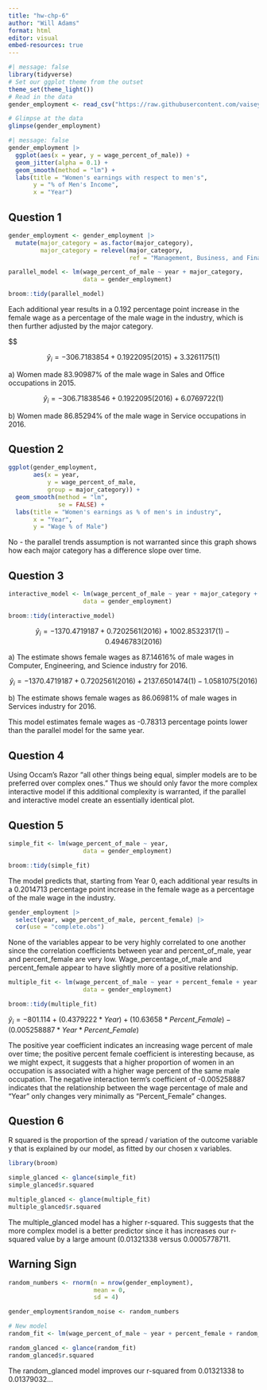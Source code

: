 ```yaml
---
title: "hw-chp-6"
author: "Will Adams"
format: html
editor: visual
embed-resources: true
---
```


```r
#| message: false
library(tidyverse)
# Set our ggplot theme from the outset
theme_set(theme_light())
# Read in the data 
gender_employment <- read_csv("https://raw.githubusercontent.com/vaiseys/dav-course/main/Data/gender_employment.csv")

# Glimpse at the data 
glimpse(gender_employment)
```

```r
#| message: false
gender_employment |>
  ggplot(aes(x = year, y = wage_percent_of_male)) +
  geom_jitter(alpha = 0.1) + 
  geom_smooth(method = "lm") + 
  labs(title = "Women's earnings with respect to men's", 
       y = "% of Men's Income", 
       x = "Year")
```

## Question 1

```r
gender_employment <- gender_employment |> 
  mutate(major_category = as.factor(major_category), 
         major_category = relevel(major_category, 
                                  ref = "Management, Business, and Financial"))
```

```r
parallel_model <- lm(wage_percent_of_male ~ year + major_category,
                     data = gender_employment)

broom::tidy(parallel_model)
```

Each additional year results in a 0.192 percentage point increase in the female wage as a percentage of the male wage in the industry, which is then further adjusted by the major category.

\$\$

$$ \widehat{y}_i = -306.7183854 + 0.1922095(2015) + 3.3261175(1) $$

a\) Women made 83.90987% of the male wage in Sales and Office occupations in 2015.

$$\widehat{y}_i = -306.71838546 + 0.1922095(2016) + 6.0769722(1) $$

b\) Women made 86.85294% of the male wage in Service occupations in 2016.

## Question 2

```r
ggplot(gender_employment,
       aes(x = year,
           y = wage_percent_of_male,
           group = major_category)) +
  geom_smooth(method = "lm", 
              se = FALSE) +
  labs(title = "Women's earnings as % of men's in industry",
       x = "Year",
       y = "Wage % of Male")
```

No - the parallel trends assumption is not warranted since this graph shows how each major category has a difference slope over time.

## Question 3

```r
interactive_model <- lm(wage_percent_of_male ~ year + major_category + year:major_category,
                     data = gender_employment)

broom::tidy(interactive_model)
```

$$ \widehat{y}_i = -1370.4719187 + 0.7202561(2016) + 1002.8532317(1) - 0.4946783(2016) $$

a\) The estimate shows female wages as 87.14616% of male wages in Computer, Engineering, and Science industry for 2016.

$$ \widehat{y}_i = -1370.4719187 + 0.7202561(2016) + 2137.6501474(1) - 1.0581075(2016) $$

b\) The estimate shows female wages as 86.06981% of male wages in Services industry for 2016.

This model estimates female wages as -0.78313 percentage points lower than the parallel model for the same year.

## Question 4

Using Occam's Razor "all other things being equal, simpler models are to be preferred over complex ones." Thus we should only favor the more complex interactive model if this additional complexity is warranted, if the parallel and interactive model create an essentially identical plot.

## Question 5

```r
simple_fit <- lm(wage_percent_of_male ~ year,
                     data = gender_employment)

broom::tidy(simple_fit)
```

The model predicts that, starting from Year 0, each additional year results in a 0.2014713 percentage point increase in the female wage as a percentage of the male wage in the industry.

```r
gender_employment |>
  select(year, wage_percent_of_male, percent_female) |>
  cor(use = "complete.obs")
```

None of the variables appear to be very highly correlated to one another since the correlation coefficients between year and percent_of_male, year and percent_female are very low. Wage_percentage_of_male and percent_female appear to have slightly more of a positive relationship.

```r
multiple_fit <- lm(wage_percent_of_male ~ year + percent_female + year:percent_female,
                     data = gender_employment)

broom::tidy(multiple_fit)
```

$\widehat{y}_i = -801.114 + (0.4379222 * Year) + (10.63658 * Percent\_Female) - (0.005258887 * Year * Percent\_Female)$

The positive year coefficient indicates an increasing wage percent of male over time; the positive percent female coefficient is interesting because, as we might expect, it suggests that a higher proportion of women in an occupation is associated with a higher wage percent of the same male occupation. The negative interaction term's coefficient of -0.005258887 indicates that the relationship between the wage percentage of male and "Year" only changes very minimally as "Percent_Female" changes.

## Question 6

R squared is the proportion of the spread / variation of the outcome variable y that is explained by our model, as fitted by our chosen x variables.

```r
library(broom)

simple_glanced <- glance(simple_fit)
simple_glanced$r.squared

multiple_glanced <- glance(multiple_fit)
multiple_glanced$r.squared
```

The multiple_glanced model has a higher r-squared. This suggests that the more complex model is a better predictor since it has increases our r-squared value by a large amount (0.01321338 versus 0.0005778711.

## Warning Sign

```r
random_numbers <- rnorm(n = nrow(gender_employment), 
                        mean = 0, 
                        sd = 4)

gender_employment$random_noise <- random_numbers

# New model 
random_fit <- lm(wage_percent_of_male ~ year + percent_female + random_noise, data = gender_employment)

random_glanced <- glance(random_fit)
random_glanced$r.squared
```

The random_glanced model improves our r-squared from 0.01321338 to 0.01379032...
